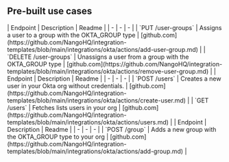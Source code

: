 
## Pre-built use cases

<AccordionGroup>


<Accordion title="User Groups">
| Endpoint | Description | Readme |
| - | - | - |
| `PUT /user-groups` | Assigns a user to a group with the OKTA_GROUP type | [github.com](https://github.com/NangoHQ/integration-templates/blob/main/integrations/okta/actions/add-user-group.md) |
| `DELETE /user-groups` | Unassigns a user from a group with the OKTA_GROUP type | [github.com](https://github.com/NangoHQ/integration-templates/blob/main/integrations/okta/actions/remove-user-group.md) |
</Accordion>


<Accordion title="Users">
| Endpoint | Description | Readme |
| - | - | - |
| `POST /users` | Creates a new user in your Okta org without credentials. | [github.com](https://github.com/NangoHQ/integration-templates/blob/main/integrations/okta/actions/create-user.md) |
| `GET /users` | Fetches lists users in your org | [github.com](https://github.com/NangoHQ/integration-templates/blob/main/integrations/okta/actions/users.md) |
</Accordion>


<Accordion title="Others">
| Endpoint | Description | Readme |
| - | - | - |
| `POST /group` | Adds a new group with the OKTA_GROUP type to your org | [github.com](https://github.com/NangoHQ/integration-templates/blob/main/integrations/okta/actions/add-group.md) |
</Accordion>

</AccordionGroup>

